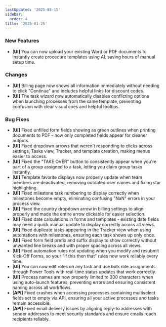 ```yaml
---
lastUpdated: '2025-08-15'
sidebar:
  order: 4
title: '2025-01-25'
---
```


### New Features

- **[UI]** You can now upload your existing Word or PDF documents to instantly create procedure templates using AI, saving hours of manual setup time.

### Changes

- **[UI]** Billing page now shows all information immediately without needing to click "Continue" and includes helpful links for discount codes.
- **[UI]** The task wizard now automatically disables conflicting options when launching processes from the same template, preventing confusion with clear visual cues and helpful tooltips.

### Bug Fixes

- **[UI]** Fixed unfilled form fields showing as green outlines when printing documents to PDF - now only completed fields appear for cleaner outputs.
- **[UI]** Fixed dropdown arrows that weren't responding to clicks across settings, Tasks view, Tracker, and template creation, making menus easier to access.
- **[UI]** Fixed the "TAKE OVER" button to consistently appear when you're part of a group assigned to a task, letting you claim group tasks instantly.
- **[UI]** Template favorite displays now properly update when team members are deactivated, removing outdated user names and fixing star highlighting.
- **[UI]** Fixed milestone task numbering to display correctly when milestones become empty, eliminating confusing "NaN" errors in your process view.
- **[UI]** Fixed the country dropdown arrow in billing settings to align properly and made the entire arrow clickable for easier selection.
- **[UI]** Fixed date calculations in forms and templates - existing date fields may need a quick manual update to display correctly across all views.
- **[UI]** Fixed duplicate tasks appearing in the Tracker view when using automations with milestones, ensuring each task shows up only once.
- **[UI]** Fixed form field prefix and suffix display to show correctly without unwanted line breaks and with proper spacing across all views.
- **[UI]** Fixed automation rules not updating when you modify and resubmit Kick-Off Forms, so your "if this then that" rules now work reliably every time.
- **[UI]** You can now edit roles on any task and use bulk role assignments through Power Tools with real-time status updates that work correctly.
- **[UI]** Process names are now properly limited to 300 characters when using auto-launch features, preventing errors and ensuring consistent naming across all workflows.
- **[API]** Fixed crashes when accessing processes containing multiselect fields set to empty via API, ensuring all your active processes and tasks remain accessible.
- **[API]** Fixed email delivery issues by aligning reply-to addresses with sender addresses to meet security standards and ensure emails reach recipients reliably.